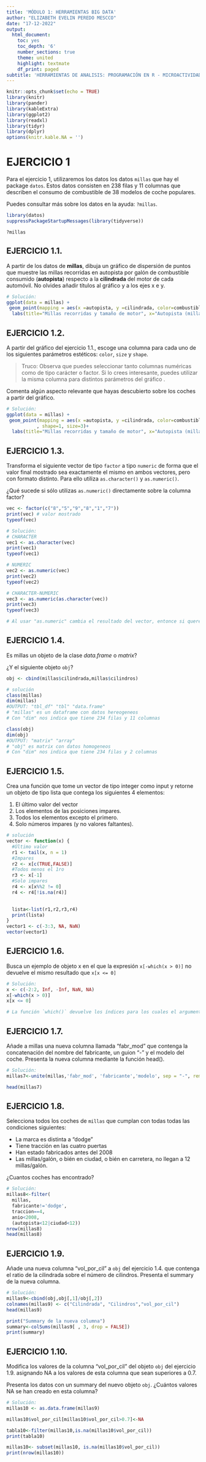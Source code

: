 ```yaml
---
title: 'MÓDULO 1: HERRAMIENTAS BIG DATA'
author: "ELIZABETH EVELIN PEREDO MESCCO"
date: "17-12-2022"
output:
  html_document:
    toc: yes
    toc_depth: '6'
    number_sections: true
    theme: united
    highlight: textmate
    df_print: paged
subtitle: 'HERRAMIENTAS DE ANALISIS: PROGRAMACIÓN EN R - MICROACTIVIDADES'
---
```


```r
knitr::opts_chunk$set(echo = TRUE)
library(knitr)
library(pander)
library(kableExtra)
library(ggplot2)
library(readxl)
library(tidyr)
library(dplyr)
options(knitr.kable.NA = '')
```

# EJERCICIO 1

Para el ejercicio 1, utilizaremos los datos los datos `millas` que hay el package `datos`. Estos datos consisten en 238 filas y 11 columnas que describen el consumo de combustible de 38 modelos de coche populares.

Puedes consultar más sobre los datos en la ayuda: `?millas`.

```r
library(datos)
suppressPackageStartupMessages(library(tidyverse))
```

```
?millas
```

## EJERCICIO 1.1.

A partir de los datos de **millas**, dibuja un gráfico de dispersión de puntos que muestre las millas recorridas en autopista por galón de combustible consumido (**autopista**) respecto a la **cilindrada** del motor de cada automóvil. No olvides añadir títulos al gráfico y a los ejes x e y.


```r
# Solución:
ggplot(data = millas) +
 geom_point(mapping = aes(x =autopista, y =cilindrada, color=combustible))+
  labs(title="Millas recorridas y tamaño de motor", x="Autopista (millas)", y="Tamaño del motor (litros)", color="Tipo de combustible")
```

## EJERCICIO 1.2.

A partir del gráfico del ejercicio 1.1., escoge una columna para cada uno de los siguientes parámetros estéticos: `color`, `size` y `shape`.

> Truco: Observa que puedes seleccionar tanto columnas numéricas como de tipo carácter o factor. Si lo crees interesante, puedes utilizar la misma columna para distintos parámetros del gráfico .

Comenta algún aspecto relevante que hayas descubierto sobre los coches a partir del gráfico.

```r
# Solución:
ggplot(data = millas) +
 geom_point(mapping = aes(x =autopista, y =cilindrada, color=combustible)
           , shape=1, size=3)+
  labs(title="Millas recorridas y tamaño de motor", x="Autopista (millas)", y="Tamaño del motor (litros)", color="Tipo de combustible")
```

## EJERCICIO 1.3.

Transforma el siguiente vector de tipo `factor` a tipo `numeric` de forma que el valor final mostrado sea exactamente el mismo en ambos vectores, pero con formato distinto. Para ello utiliza `as.character()` y `as.numeric()`. 

¿Qué sucede si sólo utilizas `as.numeric()` directamente sobre la columna factor?


```r
vec <- factor(c("8","5","9","8","1","7"))
print(vec) # valor mostrado
typeof(vec)

# Solución:
# CHARACTER
vec1 <- as.character(vec)
print(vec1)
typeof(vec1)

# NUMERIC
vec2 <- as.numeric(vec)
print(vec2)
typeof(vec2)

# CHARACTER-NUMERIC
vec3 <- as.numeric(as.character(vec))
print(vec3)
typeof(vec3)

# Al usar "as.numeric" cambia el resultado del vector, entonce si queremos tener los mismos datos del vector sin alterar ninguno se debe combinar "as.character" y "as.numeric" y genera datos "double".
```

## EJERCICIO 1.4.

Es millas un objeto de la clase *data.frame* o *matrix*?

¿Y el siguiente objeto `obj`?

```r
obj <- cbind(millas$cilindrada,millas$cilindros)

# solución
class(millas)
dim(millas)
#OUTPUT: "tbl_df" "tbl" "data.frame"
# "millas" es un dataframe con datos hereogeneos
# Con "dim" nos indica que tiene 234 filas y 11 columnas

class(obj)
dim(obj)
#OUTPUT: "matrix" "array"
# "obj" es matrix con datos homogeneos
# Con "dim" nos indica que tiene 234 filas y 2 columnas

```

## EJERCICIO 1.5.

Crea una función que tome un vector de tipo integer como input y retorne un objeto de tipo lista que contega los siguientes 4 elementos:

1. El último valor del vector
1. Los elementos de las posiciones impares.
1. Todos los elementos excepto el primero.
1. Solo números impares (y no valores faltantes).

```r
# solución
vector <- function(x) {
  #Último valor
  r1 <- tail(x, n = 1)
  #Impares
  r2 <- x[c(TRUE,FALSE)]
  #Todos menos el 1ro
  r3 <- x[-1]
  #Solo impares
  r4 <- x[x%%2 != 0] 
  r4 <- r4[!is.na(r4)]

 
  lista<-list(r1,r2,r3,r4)
  print(lista)
}
vector1 <- c(-3:3, NA, NaN)
vector(vector1)


```

## EJERCICIO 1.6.

Busca un ejemplo de objeto x en el que la expresión `x[-which(x > 0)]` no devuelve el mismo resultado que `x[x <= 0]`

```r
# Solución:
x <- c(-2:2, Inf, -Inf, NaN, NA)
x[-which(x > 0)]
x[x <= 0]

# La función `which()` devuelve los índices para los cuales el argumento es `TRUE`, esto significa que no incluye los índices para los que el argumento es `FALSE` o `NA`.

```

## EJERCICIO 1.7.

Añade a millas una nueva columna llamada "fabr_mod" que contenga la concatenación del nombre del fabricante, un guion "-" y el modelo del coche. Presenta la nueva columna mediante la función head().

```r
# Solución:
millas7<-unite(millas,'fabr_mod', 'fabricante','modelo', sep = "-", remove = FALSE)

head(millas7)
```

## EJERCICIO 1.8.

Selecciona todos los coches de `millas` que cumplan con todas todas las condiciones siguientes:

- La marca es distinta a "dodge"
- Tiene tracción en las cuatro puertas
- Han estado fabricados antes del 2008
- Las millas/galón, o bién en ciudad, o bién en carretera, no llegan a 12 millas/galón.

¿Cuantos coches has encontrado?

```r
# Solución:
millas8<-filter(
  millas,
  fabricante!='dodge',
  traccion==4,
  anio<2008,
  (autopista<12|ciudad<12))
nrow(millas8)
head(millas8)
```

## EJERCICIO 1.9.

Añade una nueva columna "vol_por_cil" a `obj` del ejercicio 1.4. que contenga el ratio de la cilindrada sobre el número de cilindros. Presenta el summary de la nueva columna.

```r
# Solución:
millas9<-cbind(obj,obj[,1]/obj[,2])
colnames(millas9) <- c("Cilindrada", "Cilindros","vol_por_cil")
head(millas9)

print("Summary de la nueva columna")
summary<-colSums(millas9[ , 3, drop = FALSE])
print(summary)
```

## EJERCICIO 1.10.

Modifica los valores de la columna "vol_por_cil" del objeto `obj` del ejercicio 1.9. asignando NA a los valores de esta columna que sean superiores a 0.7.

Presenta los datos con un summary del nuevo objeto `obj`. ¿Cuántos valores NA se han creado en esta columna? 

```r
# Solución:
millas10 <- as.data.frame(millas9)

millas10$vol_por_cil[millas10$vol_por_cil>0.7]<-NA

tabla10<-filter(millas10,is.na(millas10$vol_por_cil))
print(tabla10)

millas10<- subset(millas10, is.na(millas10$vol_por_cil))
print(nrow(millas10))
```

